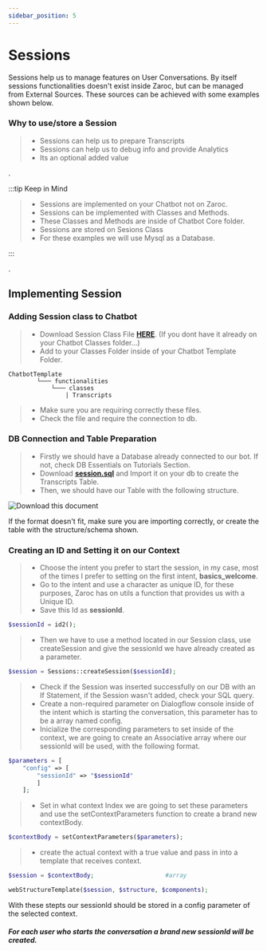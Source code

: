 ```yaml
---
sidebar_position: 5
---
```


# Sessions


Sessions help us to manage features on User Conversations. By itself sessions functionalities doesn't exist inside Zaroc, but can be managed from External Sources. These sources can be achieved with some examples shown below.

### Why to use/store a Session

> - Sessions can help us to prepare Transcripts
> - Sessions can help us to debug info and provide Analytics
> - Its an optional added value

.

:::tip Keep in Mind

> - Sessions are implemented on your Chatbot not on Zaroc.
> - Sessions can be implemented with Classes and Methods.
> - These Classes and Methods are inside of Chatbot Core folder.
> - Sessions are stored on Sesions Class
> - For these examples we will use Mysql as a Database.

:::

.

## Implementing Session

### Adding Session class to Chatbot

> - Download Session Class File [**HERE**](https://drive.google.com/drive/folders/1iUspe1KPWw_DdjPN4oLRnS0JWtTEeIkk?usp=sharing). (If you dont have it already on your Chatbot Classes folder...)
> - Add to your Classes Folder inside of your Chatbot Template Folder.

```shell
ChatbotTemplate
        └─── functionalities
            └─── classes
                | Transcripts
```

> - Make sure you are requiring correctly these files.
> - Check the file and require the connection to db.

### DB Connection and Table Preparation

> - Firstly we should have a Database already connected to our bot. If not, check DB Essentials on Tutorials Section.
> - Download [**session.sql**](https://drive.google.com/file/d/1mcIN_D3SwQ87eHE8-WhhIhx_DTsjaHAK/view?usp=sharing) and Import it on your db to create the Transcripts Table.
> - Then, we should have our Table with the following structure.

![Download this document](./../../static/img/sql/sessions-db.png)

If the format doesn't fit, make sure you are importing correctly, or create the table with the structure/schema shown.

### Creating an ID and Setting it on our Context

> - Choose the intent you prefer to start the session, in my case, most of the times I prefer to setting on the first intent, **basics_welcome**.
> - Go to the intent and use a character as unique ID, for these purposes, Zaroc has on utils a function that provides us with a Unique ID.
> - Save this Id as **sessionId**.

<Tabs>
<TabItem value="php" label="PHP">

```php
$sessionId = id2();
```

</TabItem>
</Tabs>

> - Then we have to use a method located in our Session class, use createSession and give the sessionId we have already created as a parameter.

<Tabs>
<TabItem value="php" label="PHP">

```php
$session = Sessions::createSession($sessionId);
```

</TabItem>
</Tabs>

> - Check if the Session was inserted successfully on our DB with an If Statement, if the Session wasn't added, check your SQL query.
> - Create a non-required parameter on Dialogflow console inside of the intent which is starting the conversation, this parameter has to be a array named config.
> - Inicialize the corresponding parameters to set inside of the context, we are going to create an Associative array where our sessionId will be used, with the following format.

<Tabs>
<TabItem value="php" label="PHP">

```php
$parameters = [
    "config" => [
        "sessionId" => "$sessionId"
        ]
    ];
```

</TabItem>
</Tabs>

> - Set in what context Index we are going to set these parameters and use the setContextParameters function to create a brand new contextBody.

<Tabs>
<TabItem value="php" label="PHP">

```php
$contextBody = setContextParameters($parameters);
```

</TabItem>
</Tabs>

> - create the actual context with a true value and pass in into a template that receives context.

<Tabs>
<TabItem value="php" label="PHP">

```php
$session = $contextBody;                    #array

webStructureTemplate($session, $structure, $components);
```

</TabItem>
</Tabs>

With these stepts our sessionId should be stored in a config parameter of the selected context.

##### For each user who starts the conversation a brand new sessionId will be created.
